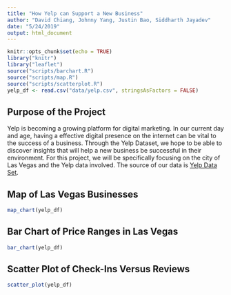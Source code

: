 ```yaml
---
title: "How Yelp can Support a New Business"
author: "David Chiang, Johnny Yang, Justin Bao, Siddharth Jayadev"
date: "5/24/2019"
output: html_document
---
```


```r
knitr::opts_chunk$set(echo = TRUE)
library("knitr")
library("leaflet")
source("scripts/barchart.R")
source("scripts/map.R")
source("scripts/scatterplot.R")
yelp_df <- read.csv("data/yelp.csv", stringsAsFactors = FALSE)
```


## Purpose of the Project
Yelp is becoming a growing platform for digital marketing. In our current day
and age, having a effective digital presence on the internet can be vital to the
success of a business. Through the Yelp Dataset, we hope to be able to discover
insights that will help a new business be successful in their environment. For 
this project, we will be specifically focusing on the city of Las Vegas and the 
Yelp data involved. The source of our data is
[Yelp Data Set](https://www.yelp.com/dataset/challenge).

## Map of Las Vegas Businesses
```r
map_chart(yelp_df)
```


## Bar Chart of Price Ranges in Las Vegas
```r
bar_chart(yelp_df)
```

## Scatter Plot of Check-Ins Versus Reviews
```r
scatter_plot(yelp_df)
```


